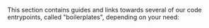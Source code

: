 
This section contains guides and links towards several of our code entrypoints, called "boilerplates", depending on your
need:


<Cards num={2}>
  <Card
    title="The C app boilerplate"
    href="/docs/device-app/dev-environment/boilerplate"
  />
  <Card
    title="The plugin boileplate"
    href="/docs/device-app/develop/tutorials/plugin/boilerplate-plugin"
  />
  <Card
    title="The Rust app boileplate"
    href="/docs/device-app/dev-environment/rust"
  />
  <Card
    title="Cloning an existing app"
    href="/docs/device-app/dev-environment/clone"
  />
</Cards>
